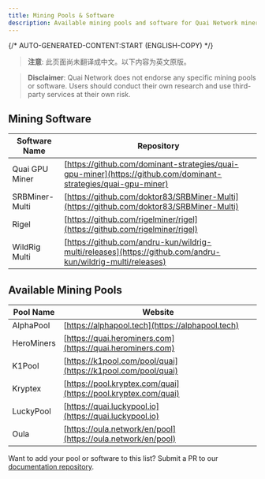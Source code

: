 ```yaml
---
title: Mining Pools & Software
description: Available mining pools and software for Quai Network miners.
---
```


{/* AUTO-GENERATED-CONTENT:START (ENGLISH-COPY) */}

> **注意**: 此页面尚未翻译成中文。以下内容为英文原版。

> **Disclaimer**: Quai Network does not endorse any specific mining pools or software. Users should conduct their own research and use third-party services at their own risk.

## Mining Software

| Software Name | Repository |
|--------------|------------|
| Quai GPU Miner | [https://github.com/dominant-strategies/quai-gpu-miner](https://github.com/dominant-strategies/quai-gpu-miner) |
| SRBMiner-Multi | [https://github.com/doktor83/SRBMiner-Multi](https://github.com/doktor83/SRBMiner-Multi) |
| Rigel | [https://github.com/rigelminer/rigel](https://github.com/rigelminer/rigel) |
| WildRig Multi | [https://github.com/andru-kun/wildrig-multi/releases](https://github.com/andru-kun/wildrig-multi/releases) |

## Available Mining Pools

| Pool Name   | Website                                          |
|-------------|--------------------------------------------------|
| AlphaPool   | [https://alphapool.tech](https://alphapool.tech) |
| HeroMiners  | [https://quai.herominers.com](https://quai.herominers.com) |
| K1Pool      | [https://k1pool.com/pool/quai](https://k1pool.com/pool/quai) |
| Kryptex     | [https://pool.kryptex.com/quai](https://pool.kryptex.com/quai) |
| LuckyPool   | [https://quai.luckypool.io](https://quai.luckypool.io) |
| Oula        | [https://oula.network/en/pool](https://oula.network/en/pool) |

Want to add your pool or software to this list? Submit a PR to our [documentation repository](https://github.com/dominant-strategies/quai-docs).